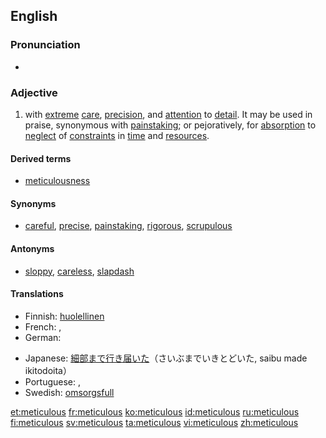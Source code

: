 ==English==
===Pronunciation===
*{{audio|en-uk-meticulous.ogg|Audio (UK)}}

===Adjective===
{{en-adj}}

# with [[extreme]] [[care]], [[precision]], and [[attention]] to [[detail]]. It may be used in praise, synonymous with [[painstaking]]; or pejoratively, for [[absorption]] to [[neglect]] of [[constraint]]s in [[time]] and [[resources]].

====Derived terms====

* [[meticulousness]]

====Synonyms====
*[[careful]], [[precise]], [[painstaking]], [[rigorous]], [[scrupulous]]

====Antonyms====
*[[sloppy]], [[careless]], [[slapdash]]

====Translations====
{{trans-top|with care, precision and attention}}
* Finnish: [[huolellinen]]
* French: {{t|fr|méticuleux}}, {{t|fr|soigneux}}
* German: {{t|de|akribisch}}
{{trans-mid}}
* Japanese: [[細部まで行き届いた]]（さいぶまでいきとどいた, saibu made ikitodoita）
* Portuguese: {{t|pt|meticuloso|m}}, {{t|pt|meticulosa|f}}
* Swedish: [[omsorgsfull]]
{{trans-bottom}}

[[et:meticulous]]
[[fr:meticulous]]
[[ko:meticulous]]
[[id:meticulous]]
[[ru:meticulous]]
[[fi:meticulous]]
[[sv:meticulous]]
[[ta:meticulous]]
[[vi:meticulous]]
[[zh:meticulous]]